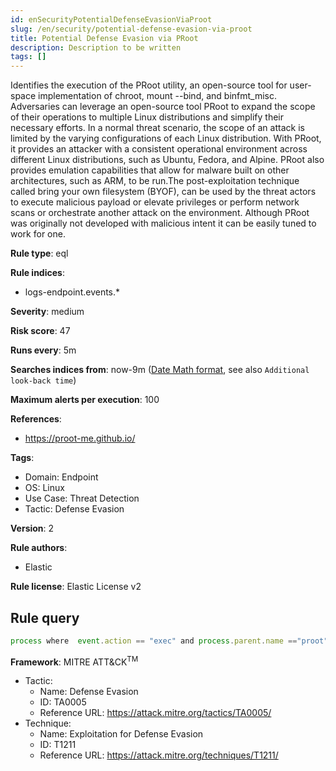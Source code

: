 ```yaml
---
id: enSecurityPotentialDefenseEvasionViaProot
slug: /en/security/potential-defense-evasion-via-proot
title: Potential Defense Evasion via PRoot
description: Description to be written
tags: []
---
```


<div id="potential-defense-evasion-via-proot"></div>

Identifies the execution of the PRoot utility, an open-source tool for user-space implementation of chroot, mount --bind, and binfmt_misc. Adversaries can leverage an open-source tool PRoot to expand the scope of their operations to multiple Linux distributions and simplify their necessary efforts. In a normal threat scenario, the scope of an attack is limited by the varying configurations of each Linux distribution. With PRoot, it provides an attacker with a consistent operational environment across different Linux distributions, such as Ubuntu, Fedora, and Alpine. PRoot also provides emulation capabilities that allow for malware built on other architectures, such as ARM, to be run.The post-exploitation technique called bring your own filesystem (BYOF), can be used by the threat actors to execute malicious payload or elevate privileges or perform network scans or orchestrate another attack on the environment. Although PRoot was originally not developed with malicious intent it can be easily tuned to work for one.

**Rule type**: eql

**Rule indices**: 

* logs-endpoint.events.*

**Severity**: medium

**Risk score**: 47

**Runs every**: 5m

**Searches indices from**: now-9m ([Date Math format](((ref))/common-options.html#date-math), see also <DocLink id="enSecurityRulesUiCreate" section="set-the-rules-schedule">`Additional look-back time`</DocLink>)

**Maximum alerts per execution**: 100

**References**: 

* https://proot-me.github.io/

**Tags**: 

* Domain: Endpoint
* OS: Linux
* Use Case: Threat Detection
* Tactic: Defense Evasion

**Version**: 2

**Rule authors**: 

* Elastic

**Rule license**: Elastic License v2

## Rule query

```js
process where  event.action == "exec" and process.parent.name =="proot" and host.os.type == "linux"

```

**Framework**: MITRE ATT&CK<sup>TM</sup>

* Tactic:
    * Name: Defense Evasion
    * ID: TA0005
    * Reference URL: https://attack.mitre.org/tactics/TA0005/
* Technique:
    * Name: Exploitation for Defense Evasion
    * ID: T1211
    * Reference URL: https://attack.mitre.org/techniques/T1211/

